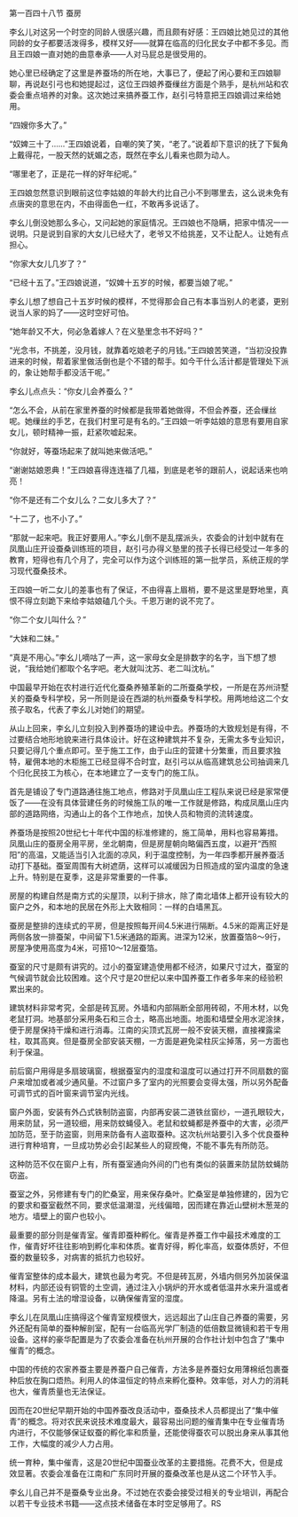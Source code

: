 

第一百四十八节 蚕房

李幺儿对这另一个时空的同龄人很感兴趣，而且颇有好感：王四娘比她见过的其他同龄的女子都要活泼得多，模样又好――就算在临高的归化民女子中都不多见。而且王四娘一直对她的曲意奉承――人对马屁总是很受用的。

她心里已经确定了这里是养蚕场的所在地，大事已了，便起了闲心要和王四娘聊聊，再说赵引弓也和她提起过，这位王四娘养蚕缫丝方面是个熟手，是杭州站和农委会重点培养的对象。这次她过来搞养蚕工作，赵引弓特意把王四娘调过来给她用。

“四嫂你多大了。”

“奴婢三十了……”王四娘说着，自嘲的笑了笑，“老了。”说着却下意识的抚了下鬓角上戴得花，一股天然的妩媚之态，既然在李幺儿看来也颇为动人。

“哪里老了，正是花一样的好年纪呢。”

王四娘忽然意识到眼前这位李姑娘的年龄大约比自己小不到哪里去，这么说未免有点唐突的意思在内，不由得面色一红，不敢再多说话了。

李幺儿倒没她那么多心，又问起她的家庭情况。王四娘也不隐瞒，把家中情况一一说明。只是说到自家的大女儿已经大了，老爷又不给挑差，又不让配人。让她有点担心。

“你家大女儿几岁了？”

“已经十五了。”王四娘说道，“奴婢十五岁的时候，都要当娘了呢。”

李幺儿想了想自己十五岁时候的模样，不觉得那会自己有本事当别人的老婆，更别说当人家的妈了――这时空好可怕。

“她年龄又不大，何必急着嫁人？在义塾里念书不好吗？”

“光念书，不挑差，没月钱，就靠着吃娘老子的月钱。”王四娘苦笑道，“当初没投靠进来的时候，帮着家里做活倒也是个不错的帮手。如今干什么活计都是管理处下派的，象让她帮手都没活干呢。”

李幺儿点点头：“你女儿会养蚕么？”

“怎么不会，从前在家里养蚕的时候都是我带着她做得，不但会养蚕，还会缫丝呢。她缫丝的手艺，在我们村里可是有名的。”王四娘一听李姑娘的意思有要用自家女儿，顿时精神一振，赶紧吹嘘起来。

“你就好，等蚕场起来了就叫她来做活吧。”

“谢谢姑娘恩典！”王四娘喜得连连福了几福，到底是老爷的跟前人，说起话来也响亮！

“你不是还有二个女儿么？二女儿多大了？”

“十二了，也不小了。”

“那就一起来吧。我正好要用人。”李幺儿倒不是乱摆派头，农委会的计划中就有在凤凰山庄开设蚕桑训练班的项目，赵引弓办得义塾里的孩子长得已经受过一年多的教育，短得也有几个月了，完全可以作为这个训练班的第一批学员，系统正规的学习现代蚕桑技术。

王四娘一听二女儿的差事也有了保证，不由得喜上眉梢，要不是这里是野地里，真恨不得立刻跪下来给李姑娘磕几个头。千恩万谢的说不完了。

“你二个女儿叫什么？”

“大妹和二妹。”

“真是不用心。”李幺儿嘀咕了一声，这一家母女全是排数字的名字，当下想了想说，“我给她们都取个名字吧。老大就叫沈苏、老二叫沈杭。”

中国最早开始在农村进行近代化蚕桑养殖革新的二所蚕桑学校，一所是在苏州浒墅关的蚕桑专科学校，另一所则是设在西湖的杭州蚕桑专科学校。用两地给这二个女孩子取名，代表了李幺儿对她们的期望。

从山上回来，李幺儿立刻投入到养蚕场的建设中去。养蚕场的大致规划是有得，不过要结合地形地貌来进行具体设计。好在这种建筑并不复杂，无需太多专业知识，只要记得几个重点即可。至于施工工作，由于山庄的营建十分繁重，而且要求独特，雇佣本地的木柜施工已经显得不合时宜，赵引弓以从临高建筑总公司抽调来几个归化民技工为核心，在本地建立了一支专门的施工队。

首先是铺设了专门道路通往施工地点，修路对于凤凰山庄工程队来说已经是家常便饭了――在没有具体营建任务的时候施工队的唯一工作就是修路，构成凤凰山庄内部的道路网络，沟通山上的各个工作地点，加快人员和物资的流转速度。

养蚕场是按照20世纪七十年代中国的标准修建的，施工简单，用料也容易筹措。凤凰山庄的蚕房全用平房，坐北朝南，但是房屋朝向略偏西五度，以避开“西照阳”的高温，又能适当引入北面的凉风，利于温度控制，为一年四季都开展养蚕活动打下基础。蚕室周围有大树遮荫，这样可以减缓因为日照造成的室内温度的急速上升。特别是在夏季，这是非常重要的一件事。

房屋的构建自然是南方式的尖屋顶，以利于排水，除了南北墙体上都开设有较大的窗户之外，和本地的民居在外形上大致相同：一样的白墙黑瓦。

蚕房是整排的连续式的平房，但是按照每开间4.5米进行隔断。4.5米的距离正好是两侧各放一排蚕架，中间留下1.5米通路的距离。进深为12米，放置蚕箔8～9行，房屋净使用高度为4米，可搭10～12层蚕箔。

蚕室的尺寸是颇有讲究的。过小的蚕室建造使用都不经济，如果尺寸过大，蚕室的气候调节就会比较困难。这个尺寸是20世纪以来中国养蚕工作者多年来的经验积累出来的。

建筑材料非常考究，全部是砖瓦房。外墙和内部隔断全部用砖砌，不用木材，以免老鼠打洞。地基部分采用条石和三合土，略高出地面。地面和墙壁全用水泥涂抹，便于房屋保持干燥和进行消毒。江南的尖顶式瓦房一般不安装天棚，直接裸露梁柱，取其高爽。但是蚕房全部安装天棚，一方面是避免梁柱灰尘掉落，另一方面也利于保温。

前后窗户用得是多扇玻璃窗，根据蚕室内的湿度和温度可以通过打开不同扇数的窗户来增加或者减少通风量。不过窗户多了室内的光照要会变得太强，所以另外配备可调节式的百叶窗来调节室内光线。

窗户外面，安装有外凸式铁制防盗窗，内部再安装二道铁丝窗纱，一道孔眼较大，用来防鼠，另一道较细，用来防蚊蝇侵入。老鼠和蚊蝇都是养蚕中的大害，必须严加防范，至于防盗窗，则用来防备有人盗取蚕种。这次杭州站要引入多个优良蚕种进行育种培育，一旦成功势必会引起某些人的窥觊俺，不能不事先有所防范。

这种防范不仅在窗户上有，所有蚕室通向外间的门也有类似的装置来防鼠防蚊蝇防窃盗。

蚕室之外，另修建有专门的贮桑室，用来保存桑叶。贮桑室是单独修建的，因为它的要求和蚕室截然不同，要求低温潮湿，光线偏暗，因而建在靠近山壁树木葱茏的地方。墙壁上的窗户也较小。

最重要的部分则是催青室。催青即蚕种孵化。催青是养蚕工作中最技术难度的工作，催青好坏往往影响到孵化率和体质。崔青好得，孵化率高，蚁蚕体质好，不但蚕的数量较多，对病害的抵抗力也较好。

催青室整体的成本最大，建筑也最为考究。不但是砖瓦房，外墙内侧另外加装保温材料，内部还设有铜管的土空调，通过注入小锅炉的开水或者低温井水来升温或者降温。另有土法的增湿设备，以确保催青室的湿度。

李幺儿在凤凰山庄搞得这个催青室规模很大，远远超出了山庄自己养蚕的需要，另外还配有简单的蚕种解剖室，配有一台临高光学厂制造的低倍数显微镜和若干专用设备。这样的豪华配置是为了农委会准备在杭州开展的合作社计划中包含了“集中催青”的概念。

中国的传统的农家养蚕主要是养蚕户自己催青，方法多是养蚕妇女用薄棉纸包裹蚕种后放在胸口焐热。利用人的体温恒定的特点来孵化蚕种。效率低，对人力的消耗也大，催青质量也无法保证。

因而在20世纪早期开始的中国养蚕改良活动中，蚕桑技术人员都提出了“集中催青”的概念。将对农民来说技术难度最大，最容易出问题的催青集中在专业催青场内进行，不仅能够保证蚁蚕的孵化率和质量，还能使得蚕农可以脱出身来从事其他工作，大幅度的减少人力占用。

统一育种，集中催青，这是20世纪中国蚕业改革的主要措施。花费不大，但是成效显著。农委会准备在江南和广东同时开展的蚕桑改革也是从这二个环节入手。

李幺儿自己并不是蚕桑专业出身。不过她在农委会接受过相关的专业培训，再配合以若干专业技术书籍――这点技术储备在本时空足够用了。RS


